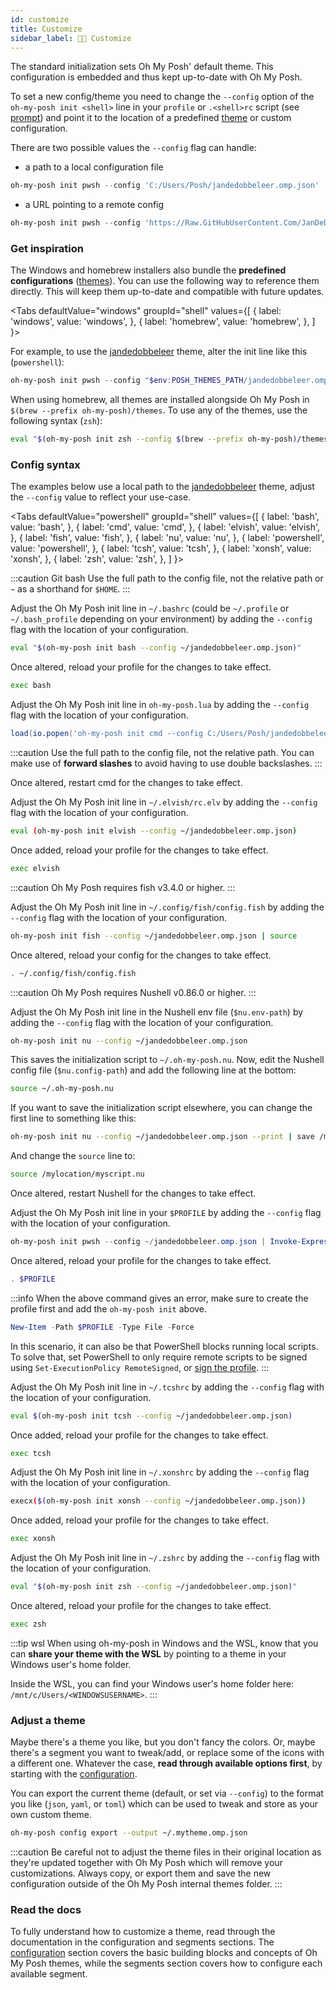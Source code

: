 ```yaml
---
id: customize
title: Customize
sidebar_label: 💅🏼 Customize
---
```



The standard initialization sets Oh My Posh' default theme. This configuration
is embedded and thus kept up-to-date with Oh My Posh.

To set a new config/theme you need to change the `--config` option of the
`oh-my-posh init <shell>` line in your `profile` or `.<shell>rc` script (see
[prompt][prompt]) and point it to the location of a predefined [theme][themes]
or custom configuration.

There are two possible values the `--config` flag can handle:

-   a path to a local configuration file

```powershell
oh-my-posh init pwsh --config 'C:/Users/Posh/jandedobbeleer.omp.json' | Invoke-Expression
```

-   a URL pointing to a remote config

```powershell
oh-my-posh init pwsh --config 'https://Raw.GitHubUserContent.Com/JanDeDobbeleer/oh-my-posh/main/themes/jandedobbeleer.omp.json' | Invoke-Expression
```

### Get inspiration

The Windows and homebrew installers also bundle the **predefined
configurations** ([themes][themes]). You can use the following way to reference
them directly. This will keep them up-to-date and compatible with future
updates.

<Tabs
  defaultValue="windows"
  groupId="shell"
  values={[
    { label: 'windows', value: 'windows', },
    { label: 'homebrew', value: 'homebrew', },
  ]
}>
<TabItem value="windows">

For example, to use the [jandedobbeleer][jandedobbeleer] theme, alter the init
line like this (`powershell`):

```powershell
oh-my-posh init pwsh --config "$env:POSH_THEMES_PATH/jandedobbeleer.omp.json" | Invoke-Expression
```

</TabItem>
<TabItem value="homebrew">

When using homebrew, all themes are installed alongside Oh My Posh in
`$(brew --prefix oh-my-posh)/themes`. To use any of the themes, use the
following syntax (`zsh`):

```bash
eval "$(oh-my-posh init zsh --config $(brew --prefix oh-my-posh)/themes/jandedobbeleer.omp.json)"
```

</TabItem>
</Tabs>

### Config syntax

The examples below use a local path to the [jandedobbeleer][jandedobbeleer]
theme, adjust the `--config` value to reflect your use-case.

<Tabs
  defaultValue="powershell"
  groupId="shell"
  values={[
    { label: 'bash', value: 'bash', },
    { label: 'cmd', value: 'cmd', },
    { label: 'elvish', value: 'elvish', },
    { label: 'fish', value: 'fish', },
    { label: 'nu', value: 'nu', },
    { label: 'powershell', value: 'powershell', },
    { label: 'tcsh', value: 'tcsh', },
    { label: 'xonsh', value: 'xonsh', },
    { label: 'zsh', value: 'zsh', },
  ]
}>
<TabItem value="bash">

:::caution Git bash Use the full path to the config file, not the relative path
or `~` as a shorthand for `$HOME`. :::

Adjust the Oh My Posh init line in `~/.bashrc` (could be `~/.profile` or
`~/.bash_profile` depending on your environment) by adding the `--config` flag
with the location of your configuration.

```bash
eval "$(oh-my-posh init bash --config ~/jandedobbeleer.omp.json)"
```

Once altered, reload your profile for the changes to take effect.

```bash
exec bash
```

</TabItem>
<TabItem value="cmd">

Adjust the Oh My Posh init line in `oh-my-posh.lua` by adding the `--config`
flag with the location of your configuration.

```lua title="oh-my-posh.lua"
load(io.popen('oh-my-posh init cmd --config C:/Users/Posh/jandedobbeleer.omp.json'):read("*a"))()
```

:::caution Use the full path to the config file, not the relative path. You can
make use of **forward slashes** to avoid having to use double backslashes. :::

Once altered, restart cmd for the changes to take effect.

</TabItem>
<TabItem value="elvish">

Adjust the Oh My Posh init line in `~/.elvish/rc.elv` by adding the `--config`
flag with the location of your configuration.

```bash
eval (oh-my-posh init elvish --config ~/jandedobbeleer.omp.json)
```

Once added, reload your profile for the changes to take effect.

```bash
exec elvish
```

</TabItem>
<TabItem value="fish">

:::caution Oh My Posh requires fish v3.4.0 or higher. :::

Adjust the Oh My Posh init line in `~/.config/fish/config.fish` by adding the
`--config` flag with the location of your configuration.

```bash
oh-my-posh init fish --config ~/jandedobbeleer.omp.json | source
```

Once altered, reload your config for the changes to take effect.

```bash
. ~/.config/fish/config.fish
```

</TabItem>
<TabItem value="nu">

:::caution Oh My Posh requires Nushell v0.86.0 or higher. :::

Adjust the Oh My Posh init line in the Nushell env file (`$nu.env-path`) by
adding the `--config` flag with the location of your configuration.

```bash
oh-my-posh init nu --config ~/jandedobbeleer.omp.json
```

This saves the initialization script to `~/.oh-my-posh.nu`. Now, edit the
Nushell config file (`$nu.config-path`) and add the following line at the
bottom:

```bash
source ~/.oh-my-posh.nu
```

If you want to save the initialization script elsewhere, you can change the
first line to something like this:

```bash
oh-my-posh init nu --config ~/jandedobbeleer.omp.json --print | save /mylocation/myscript.nu --force
```

And change the `source` line to:

```bash
source /mylocation/myscript.nu
```

Once altered, restart Nushell for the changes to take effect.

</TabItem>
<TabItem value="powershell">

Adjust the Oh My Posh init line in your `$PROFILE` by adding the `--config` flag
with the location of your configuration.

```powershell
oh-my-posh init pwsh --config ~/jandedobbeleer.omp.json | Invoke-Expression
```

Once altered, reload your profile for the changes to take effect.

```powershell
. $PROFILE
```

:::info When the above command gives an error, make sure to create the profile
first and add the `oh-my-posh init` above.

```powershell
New-Item -Path $PROFILE -Type File -Force
```

In this scenario, it can also be that PowerShell blocks running local scripts.
To solve that, set PowerShell to only require remote scripts to be signed using
`Set-ExecutionPolicy RemoteSigned`, or [sign the profile][sign]. :::

</TabItem>
<TabItem value="tcsh">

Adjust the Oh My Posh init line in `~/.tcshrc` by adding the `--config` flag
with the location of your configuration.

```bash
eval $(oh-my-posh init tcsh --config ~/jandedobbeleer.omp.json)
```

Once added, reload your profile for the changes to take effect.

```bash
exec tcsh
```

</TabItem>
<TabItem value="xonsh">

Adjust the Oh My Posh init line in `~/.xonshrc` by adding the `--config` flag
with the location of your configuration.

```bash
execx($(oh-my-posh init xonsh --config ~/jandedobbeleer.omp.json))
```

Once added, reload your profile for the changes to take effect.

```bash
exec xonsh
```

</TabItem>
<TabItem value="zsh">

Adjust the Oh My Posh init line in `~/.zshrc` by adding the `--config` flag with
the location of your configuration.

```bash
eval "$(oh-my-posh init zsh --config ~/jandedobbeleer.omp.json)"
```

Once altered, reload your profile for the changes to take effect.

```bash
exec zsh
```

</TabItem>
</Tabs>

:::tip wsl When using oh-my-posh in Windows and the WSL, know that you can
**share your theme with the WSL** by pointing to a theme in your Windows user's
home folder.

Inside the WSL, you can find your Windows user's home folder here:
`/mnt/c/Users/<WINDOWSUSERNAME>`. :::

### Adjust a theme

Maybe there's a theme you like, but you don't fancy the colors. Or, maybe
there's a segment you want to tweak/add, or replace some of the icons with a
different one. Whatever the case, **read through available options first**, by
starting with the [configuration][configuration].

You can export the current theme (default, or set via `--config`) to the format
you like (`json`, `yaml`, or `toml`) which can be used to tweak and store as
your own custom theme.

```bash
oh-my-posh config export --output ~/.mytheme.omp.json
```

:::caution Be careful not to adjust the theme files in their original location
as they're updated together with Oh My Posh which will remove your
customizations. Always copy, or export them and save the new configuration
outside of the Oh My Posh internal themes folder. :::

### Read the docs

To fully understand how to customize a theme, read through the documentation in
the configuration and segments sections. The [configuration][configuration]
section covers the basic building blocks and concepts of Oh My Posh themes,
while the segments section covers how to configure each available segment.

[themes]: themes.md
[configuration]: configuration/general.mdx
[prompt]: prompt.mdx
[jandedobbeleer]: /docs/themes#jandedobbeleer
[json-schema]:
	https://Raw.GitHubUserContent.Com/JanDeDobbeleer/oh-my-posh/main/themes/schema.json
[homebrew-problem]:
	https://github.com/JanDeDobbeleer/oh-my-posh/discussions/2644
[sign]:
	https://learn.microsoft.com/en-us/powershell/module/microsoft.powershell.core/about/about_signing?view=powershell-7.3#methods-of-signing-scripts
